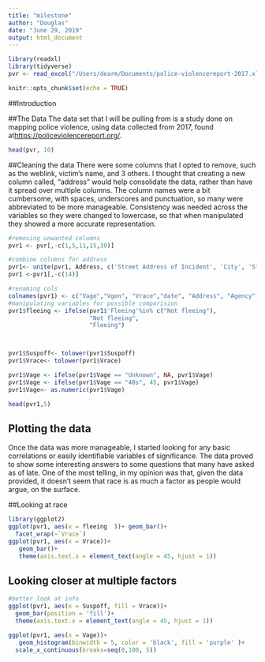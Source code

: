 ---
title: "milestone"
author: "Douglas"
date: "June 29, 2019"
output: html_document
---

```{r}
library(readxl)
library(tidyverse)
pvr <- read_excel("/Users/dearm/Documents/police-violencereport-2017.xlsx")

```




```{r setup, include=FALSE}
knitr::opts_chunk$set(echo = TRUE)
```

##Introduction


##The Data
The data set that I will be pulling from is a study done on mapping police violence, using data collected from 2017, found at<https://policeviolencereport.org/>.



```{r pvr}
head(pvr, 10)
```

##Cleaning the data
There were some columns that I opted to remove, such as the weblink, victim's name, and 3 others.  I thought that creating a new column called, "address" would help consolidate the data, rather than have it spread over multiple columns. The column names were a bit cumbersome, with spaces, underscores and punctuation, so many were abbreviated to be more manageable.  Consistency was needed across the variables so they were changed to lowercase, so that when manipulated they showed a more accurate representation. 

```{r}
#removing unwanted columns
pvr1 <- pvr[,-c(1,5,11,15,30)]

#combine columns for address
pvr1<- unite(pvr1, Address, c('Street Address of Incident', 'City', 'State', 'Zipcode'), sep = ' ', remove = TRUE)
pvr1 <-pvr1[,-c(14)]

#renaming cols
colnames(pvr1) <- c("Vage","Vgen", "Vrace","date", "Address", "Agency","COD","ChargesO","Mental","Unarmed","Allwep","Allthreat","Fleeing","Allcrime", "Suspoff","Pname","Prace",  "Years", "Prevsht", "Time", "Video")
#manipulating variables for possible comparision
pvr1$fleeing <- ifelse(pvr1$'Fleeing'%in% c("Not fleeing"),
                       "Not fleeing",
                       "Fleeing")



pvr1$Suspoff<- tolower(pvr1$Suspoff)
pvr1$Vrace<- tolower(pvr1$Vrace)

pvr1$Vage <- ifelse(pvr1$Vage == "Unknown", NA, pvr1$Vage)
pvr1$Vage <- ifelse(pvr1$Vage == "40s", 45, pvr1$Vage)
pvr1$Vage<- as.numeric(pvr1$Vage)

head(pvr1,5)

```


## Plotting the data

Once the data was more manageable, I started looking for any basic correlations or easily identifiable  variables of significance. The data proved to show some interesting answers to some questions that many have asked as of late. One of the most telling, in my opinion was that, given the data provided, it doesn't seem that race is as much a factor as people would argue, on the surface. 

##Looking at race

```{r , echo=FALSE}
library(ggplot2)
ggplot(pvr1, aes(x = fleeing  ))+ geom_bar()+
  facet_wrap(~`Vrace`)
ggplot(pvr1, aes(x = Vrace))+
   geom_bar()+
   theme(axis.text.x = element_text(angle = 45, hjust = 1))
```

## Looking closer at multiple factors

```{r, echo=TRUE}
#better look at info
ggplot(pvr1, aes(x = Suspoff, fill = Vrace))+
  geom_bar(position = 'fill')+
  theme(axis.text.x = element_text(angle = 45, hjust = 1))

ggplot(pvr1, aes(x = Vage))+
   geom_histogram(binwidth = 5, color = 'black', fill = 'purple' )+
  scale_x_continuous(breaks=seq(0,100, 5))

```
